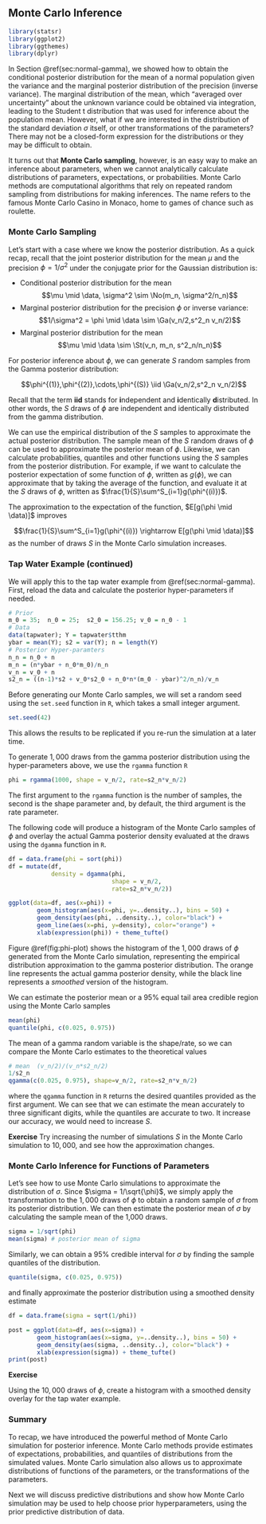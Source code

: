 ## Monte Carlo Inference  {#sec:NG-MC}

```r
library(statsr)
library(ggplot2)
library(ggthemes)
library(dplyr)
```



In Section \@ref(sec:normal-gamma), we showed how to obtain the conditional posterior distribution  for the mean of a normal population given the variance and the marginal posterior distribution of the precision (inverse variance). The marginal distribution of the mean, which "averaged over uncertainty" about the unknown variance could be obtained via integration, leading to the Student t distribution that was used for inference about the population mean.  However, what if we are interested in the distribution of the standard deviation $\sigma$ itself, or other transformations of the parameters? There may not be a closed-form expression for the distributions or they may be difficult to obtain.

It turns out that **Monte Carlo sampling**, however, is an easy way to make an inference about parameters, when we cannot analytically calculate distributions of parameters, expectations, or probabilities. Monte Carlo methods are computational algorithms that rely on repeated random sampling from distributions for making inferences. The name refers to the famous Monte Carlo Casino in Monaco, home to games of chance such as roulette.

### Monte Carlo Sampling

Let's start with a case where we know the posterior distribution. As a quick recap, recall that the joint posterior distribution for the mean $\mu$ and the precision $\phi = 1/\sigma^2$ under the conjugate prior for the Gaussian distribution is:

* Conditional posterior distribution for the mean
$$\mu \mid \data, \sigma^2  \sim  \No(m_n, \sigma^2/n_n)$$
* Marginal posterior distribution for the precision $\phi$ or inverse variance:
$$1/\sigma^2 = \phi \mid \data   \sim   \Ga(v_n/2,s^2_n v_n/2)$$
* Marginal posterior distribution for the mean $$\mu \mid \data \sim \St(v_n, m_n, s^2_n/n_n)$$


For posterior inference about $\phi$, we can generate $S$ random samples from the Gamma posterior distribution:

$$\phi^{(1)},\phi^{(2)},\cdots,\phi^{(S)} \iid \Ga(v_n/2,s^2_n v_n/2)$$

Recall that the term **iid** stands for **i**ndependent and **i**dentically **d**istributed. In other words, the $S$ draws of $\phi$ are independent and identically distributed from the gamma distribution.

We can use the empirical distribution of the $S$ samples  to approximate the actual posterior distribution. The sample mean of the $S$ random draws of $\phi$ can be used to approximate the posterior mean of $\phi$.
Likewise, we can calculate probabilities, quantiles and other functions using the $S$ samples from the posterior distribution. For example, if we want to calculate the posterior expectation of some function of $\phi$, written as $g(\phi)$, we can approximate that by taking the average of the function, and evaluate it at the $S$ draws of $\phi$, written as $\frac{1}{S}\sum^S_{i=1}g(\phi^{(i)})$.

The approximation to the expectation of the function, $E[g(\phi \mid \data)]$ improves 

$$\frac{1}{S}\sum^S_{i=1}g(\phi^{(i)}) \rightarrow E[g(\phi \mid \data)]$$
as the number of draws $S$ in the Monte Carlo simulation increases.

### Tap Water Example (continued)

We will apply this to the tap water example from  \@ref(sec:normal-gamma).   First, reload the data and calculate the posterior hyper-parameters if needed.

```r

# Prior
m_0 = 35;  n_0 = 25;  s2_0 = 156.25; v_0 = n_0 - 1
# Data
data(tapwater); Y = tapwater$tthm
ybar = mean(Y); s2 = var(Y); n = length(Y)
# Posterior Hyper-paramters
n_n = n_0 + n
m_n = (n*ybar + n_0*m_0)/n_n
v_n = v_0 + n
s2_n = ((n-1)*s2 + v_0*s2_0 + n_0*n*(m_0 - ybar)^2/n_n)/v_n
```


Before generating our Monte Carlo samples, we will set a random seed using the `set.seed` function in `R`, which takes a small integer argument. 

```r
set.seed(42)
```

This allows the results to be replicated if you re-run the simulation at a later time.  

To generate $1,000$ draws from the gamma posterior distribution using the hyper-parameters above, we use the `rgamma` function `R`


```r
phi = rgamma(1000, shape = v_n/2, rate=s2_n*v_n/2)
```

The first argument to the `rgamma` function is the number of samples, the second is the shape parameter and, by default, the third argument is the rate parameter.

The following code will produce a histogram of the Monte Carlo samples of $\phi$ and overlay the actual Gamma posterior density evaluated at the draws using the `dgamma` function in `R`.


```r
df = data.frame(phi = sort(phi))
df = mutate(df, 
            density = dgamma(phi, 
                             shape = v_n/2,
                             rate=s2_n*v_n/2))

ggplot(data=df, aes(x=phi)) + 
        geom_histogram(aes(x=phi, y=..density..), bins = 50) +
        geom_density(aes(phi, ..density..), color="black") +
        geom_line(aes(x=phi, y=density), color="orange") +
        xlab(expression(phi)) + theme_tufte()

```

Figure \@ref(fig:phi-plot) shows the histogram of the $1,000$ draws of $\phi$ generated from the Monte Carlo simulation, representing the empirical distribution approximation to the gamma posterior distribution. The orange line represents the actual gamma posterior density, while the black line represents a *smoothed* version of the histogram.

We can estimate the posterior mean or a 95\% equal tail area credible region using the Monte Carlo samples 

```r
mean(phi)
quantile(phi, c(0.025, 0.975))
```

The mean of a gamma random variable is the shape/rate, so we can compare the Monte Carlo estimates to the theoretical values

```r
# mean  (v_n/2)/(v_n*s2_n/2)
1/s2_n
qgamma(c(0.025, 0.975), shape=v_n/2, rate=s2_n*v_n/2)
```
where the `qgamma` function in `R` returns the desired quantiles provided as the first argument.
We can see that we can estimate the mean accurately to three significant digits, while the quantiles are accurate to two.  It increase our accuracy, we would need to increase $S$.

**Exercise**
Try increasing the number of simulations $S$ in the Monte Carlo simulation to $10,000$, and see how the approximation changes.

### Monte Carlo Inference for Functions of Parameters

Let's see how to use Monte Carlo simulations to approximate the distribution of $\sigma$. Since $\sigma = 1/\sqrt{\phi}$, we simply apply the transformation to the $1,000$ draws of $\phi$ to obtain a random sample of $\sigma$ from its posterior distribution. We can then estimate the posterior mean of $\sigma$ by calculating the sample mean of the 1,000 draws.

```r
sigma = 1/sqrt(phi)
mean(sigma) # posterior mean of sigma
```

Similarly, we can obtain a 95% credible interval for $\sigma$ by finding the sample quantiles of the distribution.

```r
quantile(sigma, c(0.025, 0.975))
```
and finally approximate the posterior distribution using a smoothed density estimate


```r

df = data.frame(sigma = sqrt(1/phi))

post = ggplot(data=df, aes(x=sigma)) + 
        geom_histogram(aes(x=sigma, y=..density..), bins = 50) +
        geom_density(aes(sigma, ..density..), color="black") +
        xlab(expression(sigma)) + theme_tufte()
print(post)
```

**Exercise**

Using the $10,000$ draws of $\phi$, create a histogram with a smoothed density overlay for the tap water example.

### Summary

To recap, we have introduced the powerful method of Monte Carlo simulation for posterior inference. Monte Carlo methods provide estimates of expectations, probabilities, and quantiles of distributions from the simulated values. Monte Carlo simulation also allows us to approximate distributions of functions of the parameters, or the transformations of the parameters.

Next we will discuss predictive distributions and show how Monte Carlo simulation may be used to help choose prior hyperparameters, using the prior predictive distribution of data.
